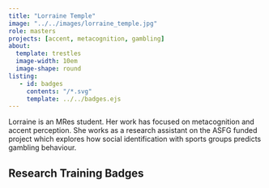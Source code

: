 ```yaml
---
title: "Lorraine Temple"
image: "../../images/lorraine_temple.jpg"
role: masters
projects: [accent, metacognition, gambling]
about: 
  template: trestles
  image-width: 10em
  image-shape: round
listing:
   - id: badges
     contents: "/*.svg"
     template: ../../badges.ejs
---
```


Lorraine is an MRes student. Her work has focused on metacognition and accent perception. She works as a research assistant on the ASFG funded project which explores how social identification with sports groups predicts gambling behaviour. 


## Research Training Badges

::: {#badges}

:::
